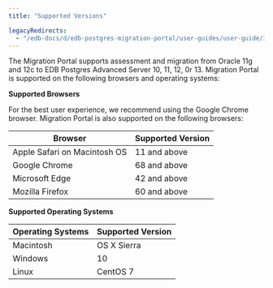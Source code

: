 ```yaml
---
title: "Supported Versions"

legacyRedirects:
  - "/edb-docs/d/edb-postgres-migration-portal/user-guides/user-guide/3.0.1/supported_versions.html"
---
```


<div id="supported_versions" class="registered_link"></div>

The Migration Portal supports assessment and migration from Oracle 11g and 12c to EDB Postgres Advanced Server 10, 11, 12, 0r 13. Migration Portal is supported on the following browsers and operating systems:

**Supported Browsers**

For the best user experience, we recommend using the Google Chrome browser. Migration Portal is also supported on the following browsers:

| **Browser**                  | **Supported Version** |
| ---------------------------- | --------------------- |
| Apple Safari on Macintosh OS | 11 and above          |
| Google Chrome                | 68 and above          |
| Microsoft Edge               | 42 and above          |
| Mozilla Firefox              | 60 and above          |

**Supported Operating Systems**

| **Operating Systems** | **Supported Version** |
| --------------------- | --------------------- |
| Macintosh             | OS X Sierra           |
| Windows               | 10                    |
| Linux                 | CentOS 7              |
